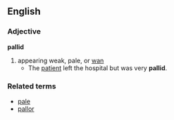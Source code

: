 == English ==
=== Adjective ===
'''pallid'''
# appearing weak, pale, or [[wan]]
#* The [[patient]] left the hospital but was very '''pallid'''.
=== Related terms ===
*[[pale]]
*[[pallor]]